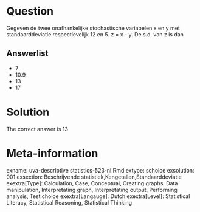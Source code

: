 Question
========

Gegeven de twee onafhankelijke stochastische variabelen x en y met standaarddeviatie respectievelijk 12 en 5. z = x - y. De s.d. van z is dan 

Answerlist
----------
* 7
* 10.9
* 13
* 17

Solution
========

The correct answer is  13 

Meta-information
================
exname: uva-descriptive statistics-523-nl.Rmd 
extype: schoice 
exsolution: 001 
exsection: Beschrijvende statistiek,Kengetallen,Standaarddeviatie 
exextra[Type]: Calculation, Case, Conceptual, Creating graphs, Data manipulation, Interpretating graph, Interpretating output, Performing analysis, Test choice 
exextra[Langauge]: Dutch 
exextra[Level]: Statistical Literacy, Statistical Reasoning, Statistical Thinking 
